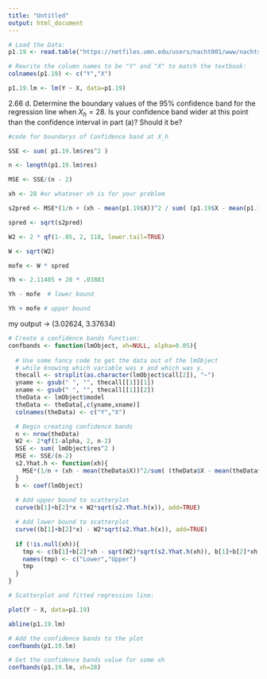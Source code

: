 ```yaml
---
title: "Untitled"
output: html_document
---
```


```r
# Load the Data:
p1.19 <- read.table("https://netfiles.umn.edu/users/nacht001/www/nachtsheim/Kutner/Chapter%20%201%20Data%20Sets/CH01PR19.txt")

# Rewrite the column names to be "Y" and "X" to match the textbook:
colnames(p1.19) <- c("Y","X")

p1.19.lm <- lm(Y ~ X, data=p1.19)

```


2.66 d. Determine the boundary values of the 95% confidence band for the regression line when $X_h = 28$. Is your confidence band wider at this point than the confidence interval in part (a)? Should it be? 

```r
#code for boundarys of Confidence band at X_h

SSE <- sum( p1.19.lm$res^2 )

n <- length(p1.19.lm$res)

MSE <- SSE/(n - 2)

xh <- 28 #or whatever xh is for your problem

s2pred <- MSE*(1/n + (xh - mean(p1.19$X))^2 / sum( (p1.19$X - mean(p1.19$X) )^2) )

spred <- sqrt(s2pred)  

W2 <- 2 * qf(1-.05, 2, 118, lower.tail=TRUE)

W <- sqrt(W2)

mofe <- W * spred

Yh <- 2.11405 + 28 * .03883 

Yh - mofe  # lower bound

Yh + mofe # upper bound 

```

my output -> (3.02624, 3.37634)

```r
# Create a confidence bands function:
confbands <- function(lmObject, xh=NULL, alpha=0.05){
  
  # Use some fancy code to get the data out of the lmObject
  # while knowing which variable was x and which was y.
  thecall <- strsplit(as.character(lmObject$call[2]), "~")
  yname <- gsub(" ", "", thecall[[1]][1])
  xname <- gsub(" ", "", thecall[[1]][2])
  theData <- lmObject$model
  theData <- theData[,c(yname,xname)]
  colnames(theData) <- c("Y","X")

  # Begin creating confidence bands  
  n <- nrow(theData)
  W2 <- 2*qf(1-alpha, 2, n-2)
  SSE <- sum( lmObject$res^2 )
  MSE <- SSE/(n-2)
  s2.Yhat.h <- function(xh){
    MSE*(1/n + (xh - mean(theData$X))^2/sum( (theData$X - mean(theData$X))^2 ))
  }
  b <- coef(lmObject)
  
  # Add upper bound to scatterplot
  curve(b[1]+b[2]*x + W2*sqrt(s2.Yhat.h(x)), add=TRUE)

  # Add lower bound to scatterplot
  curve((b[1]+b[2]*x) - W2*sqrt(s2.Yhat.h(x)), add=TRUE)
  
  if (!is.null(xh)){
    tmp <- c(b[1]+b[2]*xh - sqrt(W2)*sqrt(s2.Yhat.h(xh)), b[1]+b[2]*xh + sqrt(W2)*sqrt(s2.Yhat.h(xh)))
    names(tmp) <- c("Lower","Upper")
    tmp
  }
}
```


```r
# Scatterplot and fitted regression line:

plot(Y ~ X, data=p1.19)

abline(p1.19.lm)

# Add the confidence bands to the plot
confbands(p1.19.lm)

# Get the confidence bands value for some xh
confbands(p1.19.lm, xh=28)
```